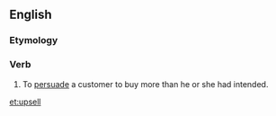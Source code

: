{{wikipedia}}
==English==

===Etymology===
{{prefix|up|sell}}

===Verb===
{{en-verb|upsells|upselling|upsold|upsold}}
# To [[persuade]] a customer to buy more than he or she had intended.

[[et:upsell]]